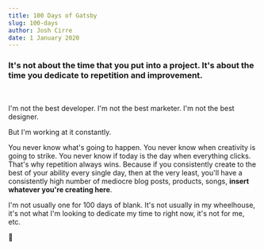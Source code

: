 ```yaml
---
title: 100 Days of Gatsby
slug: 100-days
author: Josh Cirre
date: 1 January 2020
---
```


### It's not about the time that you put into a project. It's about the time you dedicate to repetition and improvement.

<br />

I'm not the best developer. I'm not the best marketer. I'm not the best designer.

But I'm working at it constantly.

You never know what's going to happen. You never know when creativity is going to strike. You never know if today is the day when everything clicks. That's why repetition always wins. Because if you consistently create to the best of your ability every single day, then at the very least, you'll have a consistently high number of mediocre blog posts, products, songs, **insert whatever you're creating here**.

I'm not usually one for 100 days of blank. It's not usually in my wheelhouse, it's not what I'm looking to dedicate my time to right now, it's not for me, etc.

👋
